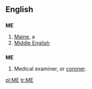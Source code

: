 ==English==

==={{Abbreviation}}===
'''ME'''
#[[Maine]], a {{USstate}}
#[[Middle English]]

==={{initialism}}===
{{wikipediapar|coroner}}
'''ME'''
# Medical examiner, or [[coroner]].

[[pl:ME]]
[[tr:ME]]
